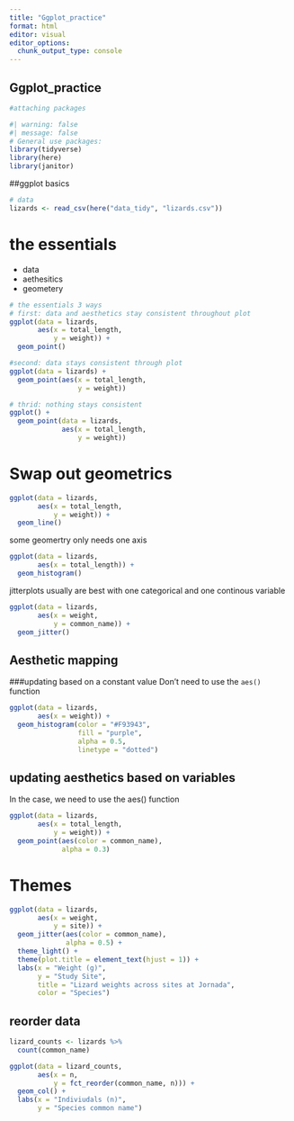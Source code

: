 ```yaml
---
title: "Ggplot_practice"
format: html
editor: visual
editor_options: 
  chunk_output_type: console
---
```


## Ggplot_practice
```r
#attaching packages

#| warning: false
#| message: false
# General use packages:
library(tidyverse)
library(here)
library(janitor)
```


##ggplot basics 
```r
# data
lizards <- read_csv(here("data_tidy", "lizards.csv"))
```
# the essentials 
- data 
- aethesitics 
- geometery 

```r
# the essentials 3 ways 
# first: data and aesthetics stay consistent throughout plot  
ggplot(data = lizards, 
       aes(x = total_length, 
           y = weight)) + 
  geom_point()

#second: data stays consistent through plot 
ggplot(data = lizards) + 
  geom_point(aes(x = total_length, 
                 y = weight))

# thrid: nothing stays consistent 
ggplot() + 
  geom_point(data = lizards, 
             aes(x = total_length, 
                 y = weight))
```

# Swap out geometrics 
```r
ggplot(data = lizards, 
       aes(x = total_length, 
           y = weight)) + 
  geom_line()
```

some geomertry only needs one axis 
```r
ggplot(data = lizards, 
       aes(x = total_length)) + 
  geom_histogram()
```

jitterplots usually are best with one categorical and one continous variable 
```r
ggplot(data = lizards, 
       aes(x = weight, 
           y = common_name)) + 
  geom_jitter()
```

## Aesthetic mapping 

###updating based on a constant value 
Don't need to use the `aes()` function 

```r
ggplot(data = lizards, 
       aes(x = weight)) + 
  geom_histogram(color = "#F93943", 
                 fill = "purple", 
                 alpha = 0.5, 
                 linetype = "dotted")


```

## updating aesthetics based on variables 
In the case, we need to use the aes() function 

```r
ggplot(data = lizards, 
       aes(x = total_length, 
           y = weight)) + 
  geom_point(aes(color = common_name), 
             alpha = 0.3)
```

# Themes 

```r
ggplot(data = lizards, 
       aes(x = weight, 
           y = site)) + 
  geom_jitter(aes(color = common_name), 
              alpha = 0.5) + 
  theme_light() + 
  theme(plot.title = element_text(hjust = 1)) +
  labs(x = "Weight (g)", 
       y = "Study Site", 
       title = "Lizard weights across sites at Jornada", 
       color = "Species")
```

## reorder data 
```r
lizard_counts <- lizards %>% 
  count(common_name)

ggplot(data = lizard_counts, 
       aes(x = n, 
           y = fct_reorder(common_name, n))) + 
  geom_col() + 
  labs(x = "Indiviudals (n)", 
       y = "Species common name")


```

